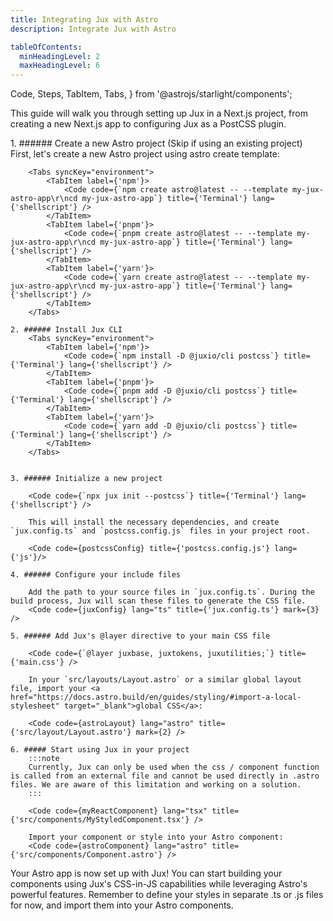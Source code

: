 ```yaml
---
title: Integrating Jux with Astro
description: Integrate Jux with Astro

tableOfContents:
  minHeadingLevel: 2
  maxHeadingLevel: 6
---
```


  Code,
  Steps,
  TabItem,
  Tabs,
} from '@astrojs/starlight/components';


This guide will walk you through setting up Jux in a Next.js project, from creating a new Next.js app to configuring Jux as a PostCSS plugin.

<Steps>
    1. ###### Create a new Astro project (Skip if using an existing project)
        First, let's create a new Astro project using astro create template:

        <Tabs syncKey="environment">
            <TabItem label={'npm'}>
                <Code code={`npm create astro@latest -- --template my-jux-astro-app\r\ncd my-jux-astro-app`} title={'Terminal'} lang={'shellscript'} />
            </TabItem>
            <TabItem label={'pnpm'}>
                <Code code={`pnpm create astro@latest -- --template my-jux-astro-app\r\ncd my-jux-astro-app`} title={'Terminal'} lang={'shellscript'} />
            </TabItem>
            <TabItem label={'yarn'}>
                <Code code={`yarn create astro@latest -- --template my-jux-astro-app\r\ncd my-jux-astro-app`} title={'Terminal'} lang={'shellscript'} />
            </TabItem>
        </Tabs>

    2. ###### Install Jux CLI
        <Tabs syncKey="environment">
            <TabItem label={'npm'}>
                <Code code={`npm install -D @juxio/cli postcss`} title={'Terminal'} lang={'shellscript'} />
            </TabItem>
            <TabItem label={'pnpm'}>
                <Code code={`pnpm add -D @juxio/cli postcss`} title={'Terminal'} lang={'shellscript'} />
            </TabItem>
            <TabItem label={'yarn'}>
                <Code code={`yarn add -D @juxio/cli postcss`} title={'Terminal'} lang={'shellscript'} />
            </TabItem>
        </Tabs>


    3. ###### Initialize a new project

        <Code code={`npx jux init --postcss`} title={'Terminal'} lang={'shellscript'} />

        This will install the necessary dependencies, and create `jux.config.ts` and `postcss.config.js` files in your project root.

        <Code code={postcssConfig} title={'postcss.config.js'} lang={'js'}/>

    4. ###### Configure your include files

        Add the path to your source files in `jux.config.ts`. During the build process, Jux will scan these files to generate the CSS file.
        <Code code={juxConfig} lang="ts" title={'jux.config.ts'} mark={3} />

    5. ###### Add Jux's @layer directive to your main CSS file

        <Code code={`@layer juxbase, juxtokens, juxutilities;`} title={'main.css'} />

        In your `src/layouts/Layout.astro` or a similar global layout file, import your <a href="https://docs.astro.build/en/guides/styling/#import-a-local-stylesheet" target="_blank">global CSS</a>:

        <Code code={astroLayout} lang="astro" title={'src/layout/Layout.astro'} mark={2} />

    6. ##### Start using Jux in your project
        :::note
        Currently, Jux can only be used when the css / component function is called from an external file and cannot be used directly in .astro files. We are aware of this limitation and working on a solution.
        :::

        <Code code={myReactComponent} lang="tsx" title={'src/components/MyStyledComponent.tsx'} />

        Import your component or style into your Astro component:
        <Code code={astroComponent} lang="astro" title={'src/components/Component.astro'} />

</Steps>

Your Astro app is now set up with Jux! You can start building your components using Jux's CSS-in-JS capabilities while leveraging Astro's powerful features. Remember to define your styles in separate .ts or .js files for now, and import them into your Astro components.
